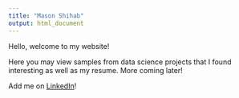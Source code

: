 ```yaml
---
title: "Mason Shihab"
output: html_document
---
```

  
  
  
Hello, welcome to my website!  
  
   
Here you may view samples from data science projects that I found interesting as well as my resume. More coming later!  

Add me on [LinkedIn](https://www.linkedin.com/in/masonshihab/)!
